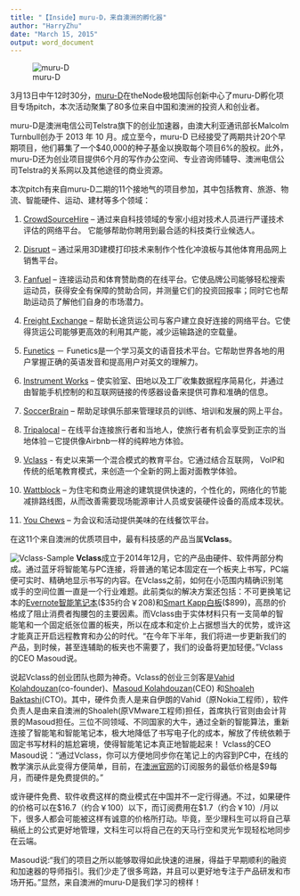 ```yaml
---
title: "【Inside】muru-D，来自澳洲的孵化器"
author: "HarryZhu"
date: "March 15, 2015"
output: word_document
---
```

![muru-D](https://muru-d.com/media/backgrounds/MuruD1i.jpg)

3月13日中午12时30分，[muru-D](https://muru-d.com/)在theNode极地国际创新中心了muru-D孵化项目专场pitch，本次活动聚集了80多位来自中国和澳洲的投资人和创业者。

muru-D是澳洲电信公司Telstra旗下的创业加速器，由澳大利亚通讯部长Malcolm Turnbull创办于 2013 年 10 月。成立至今，muru-D 已经接受了两期共计20个早期项目，他们募集了一个$40,000的种子基金以换取每个项目6%的股权。此外，muru-D还为创业项目提供6个月的写作办公空间、专业咨询师辅导、澳洲电信公司Telstra的关系网以及其他途径的商业资源。

本次pitch有来自muru-D二期的11个接地气的项目参加，其中包括教育、旅游、物流、智能硬件、运动、建材等多个领域：

1. [CrowdSourceHire](http://www.crowdsourcehire.com/) – 通过来自科技领域的专家小组对技术人员进行严谨技术评估的网络平台。 它能够帮助你聘用到最合适的科技类行业候选人。
                                                                                  
2. [Disrupt](http://www.disruptsurfing.com/) – 通过采用3D建模打印技术来制作个性化冲浪板与其他体育用品网上销售平台。

3. [Fanfuel](http://www.fanfuel.co/) – 连接运动员和体育赞助商的在线平台。它使品牌公司能够轻松搜索运动员，获得安全有保障的赞助合同，并测量它们的投资回报率；同时它也帮助运动员了解他们自身的市场潜力。

4. [Freight Exchange](http://www.freightexchange.com.au/) – 帮助长途货运公司与客户建立良好连接的网络平台。它使得货运公司能够更高效的利用其产能，减少运输路途的空载量。

5. [Funetics](http://www.learningfunetics.com/) － Funetics是一个学习英文的语音技术平台。它帮助世界各地的用户掌握正确的英语发音和提高用户对英文的理解力。

6. [Instrument Works](http://www.instrument-works.com/) – 使实验室、田地以及工厂收集数据程序简易化，并通过由智能手机控制的和互联网链接的传感器设备来提供可靠和准确的信息。

7. [SoccerBrain](http://soccerbra.in/) – 帮助足球俱乐部来管理球员的训练、培训和发展的网上平台。

8. [Tripalocal](http://www.tripalocal.com/) – 在线平台连接旅行者和当地人，使旅行者有机会享受到正宗的当地体验－它提供像Airbnb一样的纯粹地方体验。

9. [Vclass](http://www.vclass.com.au/) - 有史以来第一个混合模式的教育平台。它通过结合互联网， VoIP和传统的纸笔教育模式，来创造一个全新的网上面对面教学体验。

10. [Wattblock](http://www.wattblock.com.au/) – 为住宅和商业用途的建筑提供快速的，个性化的，网络化的节能减排路线图，从而改善需要现场能源审计人员或安装硬件设备的高成本现状。

11. [You Chews](http://www.youchews.com/) – 为会议和活动提供美味的在线餐饮平台。

在这11个来自澳洲的优质项目中，最有科技感的产品当属**Vclass**。

![Vclass-Sample](https://raw.githubusercontent.com/harryprince/Blog/master/muru-D/big-muru-D/big-vclass-1.jpg)
**Vclass**成立于2014年12月，它的产品由硬件、软件两部分构成。通过蓝牙将智能笔与PC连接，将普通的笔记本固定在一个板夹上书写，PC端便可实时、精确地显示书写的内容。在Vclass之前，如何在小范围内精确识别笔或手的空间位置一直是一个行业难题。此前类似的解决方案还包括：不可更换笔记本的[Evernote智能笔记本](https://app.yinxiang.com/market/feature/moleskine-family)($35约合￥208)和[Smart Kapp白板](http://smartkapp.com)($899)，高昂的价格成了阻止消费者掏腰包的主要因素。而Vclass由于实体材料只有一支简单的智能笔和一个固定纸张位置的板夹，所以在成本和定价上占据想当大的优势，或许这才能真正开启远程教育和办公的时代。“在今年下半年，我们将进一步更新我们的产品，到时候，甚至连辅助的板夹也不需要了，我们的设备将更加轻便。”Vclass的CEO Masoud说。

说起Vclass的创业团队也颇为神奇。Vclass的创业三剑客是[Vahid Kolahdouzan](https://www.linkedin.com/profile/view?id=62053396&authType=NAME_SEARCH&authToken=ypl2&locale=en_US&srchid=3364426041426430448895&srchindex=1&srchtotal=2&trk=vsrp_people_res_name&trkInfo=VSRPsearchId%3A3364426041426430448895%2CVSRPtargetId%3A62053396%2CVSRPcmpt%3Aprimary%2CVSRPnm%3A)(co-founder)、[Masoud Kolahdouzan](https://www.linkedin.com/profile/view?id=5472197&authType=name&authToken=Dqby&trk=prof-sb-browse_map-name)(CEO) 和[Shoaleh Baktashi](https://www.linkedin.com/profile/view?id=95386025&authType=NAME_SEARCH&authToken=kcPY&locale=en_US&srchid=3364426041426430521485&srchindex=1&srchtotal=1&trk=vsrp_people_res_name&trkInfo=VSRPsearchId%3A3364426041426430521485%2CVSRPtargetId%3A95386025%2CVSRPcmpt%3Aprimary%2CVSRPnm%3A)(CTO)。其中，硬件负责人是来自伊朗的Vahid（原Nokia工程师），软件负责人是由来自澳洲的Shoaleh(原VMware工程师)担任，首席执行官则由会计背景的Masoud担任。三位不同领域、不同国家的大牛，通过全新的智能算法，重新连接了智能笔和智能笔记本，极大地降低了书写电子化的成本，解放了传统依赖于固定书写材料的尴尬窘境，使得智能笔记本真正地智能起来！
Vclass的CEO Masoud说：“通过Vclass，你可以方便地同步你在笔记上的内容到PC中，在线的教学演示从此变得方便简单，目前，在[澳洲官网](https://www.vclass.com.au/pricing.html)的订阅服务的最低价格是$9每月，而硬件是免费提供的。”

或许硬件免费、软件收费这样的商业模式在中国并不一定行得通。不过，如果硬件的价格可以在$16.7（约合￥100）以下，而订阅费用在$1.7（约合￥10）/月以下，很多人都会可能被这样有诚意的价格所打动。毕竟，至少理科生可以将自己草稿纸上的公式更好地管理，文科生可以将自己在的天马行空和灵光乍现轻松地同步在云端。

Masoud说:“我们的项目之所以能够取得如此快速的进展，得益于早期顺利的融资和加速器的导师指引。我们少走了很多弯路，并且可以更好地专注于产品研发和市场开拓。”显然，来自澳洲的muru-D是我们学习的榜样！